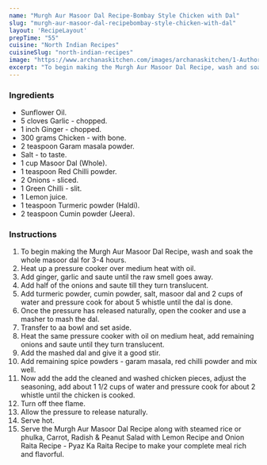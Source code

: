 ---
name: "Murgh Aur Masoor Dal Recipe-Bombay Style Chicken with Dal"
slug: "murgh-aur-masoor-dal-recipebombay-style-chicken-with-dal"
layout: 'RecipeLayout'
prepTime: "55"
cuisine: "North Indian Recipes"
cuisineSlug: "north-indian-recipes"
image: "https://www.archanaskitchen.com/images/archanaskitchen/1-Author/sibyl_sunitha/_Murghi_Aur_Masoor_Dal_Recipe_Bombay_Style_Chicken_with_Red_Lentils_.jpg"
excerpt: "To begin making the Murgh Aur Masoor Dal Recipe, wash and soak the whole masoor dal for 3-4 hours"
---

### Ingredients

- Sunflower Oil.
- 5 cloves Garlic - chopped.
- 1 inch Ginger - chopped.
- 300 grams Chicken - with bone.
- 2 teaspoon Garam masala powder.
- Salt - to taste.
- 1 cup Masoor Dal (Whole).
- 1 teaspoon Red Chilli powder.
- 2 Onions - sliced.
- 1 Green Chilli - slit.
- 1 Lemon juice.
- 1 teaspoon Turmeric powder (Haldi).
- 2 teaspoon Cumin powder (Jeera).

### Instructions

1. To begin making the Murgh Aur Masoor Dal Recipe, wash and soak the whole masoor dal for 3-4 hours.
1. Heat up a pressure cooker over medium heat with oil.
1. Add ginger, garlic and saute until the raw smell goes away.
1. Add half of the onions and saute till they turn translucent.
1. Add turmeric powder, cumin powder, salt, masoor dal and 2 cups of water and pressure cook for about 5 whistle until the dal is done.
1. Once the pressure has released naturally, open the cooker and use a masher to mash the dal.
1. Transfer to aa bowl and set aside.
1. Heat the same pressure cooker with oil on medium heat, add remaining onions and saute until they turn translucent.
1. Add the mashed dal and give it a good stir.
1. Add remaining spice powders - garam masala, red chilli powder and mix well.
1. Now add the add the cleaned and washed chicken pieces, adjust the seasoning, add about 1 1/2 cups of water and pressure cook for about 2 whistle until the chicken is cooked.
1. Turn off thee flame.
1. Allow the pressure to release naturally.
1.   Serve hot.
1. Serve the Murgh Aur Masoor Dal Recipe along with steamed rice or phulka, Carrot, Radish & Peanut Salad with Lemon Recipe and Onion Raita Recipe - Pyaz Ka Raita Recipe to make your complete  meal rich and flavorful.
